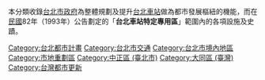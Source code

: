 本分類收錄[[台北市政府|台北市政府]]為整體規劃及提升[[台北車站|台北車站]]做為都市發展樞紐的機能，而在[[民國紀年|民國]]82年（1993年）公告劃定的「'''台北車站特定專用區'''」範圍內的各項設施及史蹟。

[[Category:台北都市計畫|Category:台北都市計畫]]
[[Category:台北市交通|Category:台北市交通]]
[[Category:台北市境內地區|Category:台北市境內地區]]
[[Category:市地重劃區|Category:市地重劃區]]
[[Category:中正區_(臺北市)|Category:中正區 (臺北市)]]
[[Category:大同區_(臺灣)|Category:大同區 (臺灣)]]
[[Category:台灣都市更新|Category:台灣都市更新]]